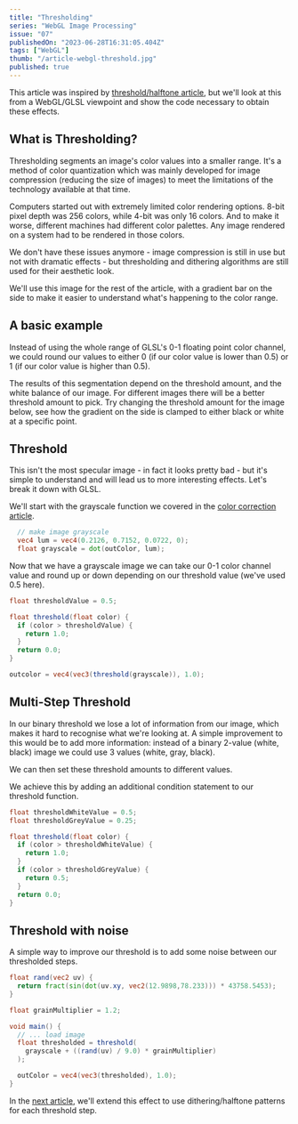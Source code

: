 ```yaml
---
title: "Thresholding"
series: "WebGL Image Processing"
issue: "07"
publishedOn: "2023-06-28T16:31:05.404Z"
tags: ["WebGL"]
thumb: "/article-webgl-threshold.jpg"
published: true
---
```


<WebGLImageProcessingIntro />

This article was inspired by [threshold/halftone article](http://caca.zoy.org/study/index.html), but we'll look at this from a WebGL/GLSL viewpoint and show the code necessary to obtain these effects.

## What is Thresholding?
Thresholding segments an image's color values into a smaller range. It's a method of color quantization which was mainly developed for image compression (reducing the size of images) to meet the limitations of the technology available at that time.

Computers started out with extremely limited color rendering options. 8-bit pixel depth was 256 colors, while 4-bit was only 16 colors. And to make it worse, different machines had different color palettes. Any image rendered on a system had to be rendered in those colors.

We don't have these issues anymore - image compression is still in use but not with dramatic effects - but thresholding and dithering algorithms are still used for their aesthetic look.

We'll use this image for the rest of the article, with a gradient bar on the side to make it easier to understand what's happening to the color range.

## A basic example
Instead of using the whole range of GLSL's 0-1 floating point color channel, we could round our values to either 0 (if our color value is lower than 0.5) or 1 (if our color value is higher than 0.5).

The results of this segmentation depend on the threshold amount, and the white balance of our image. For different images there will be a better threshold amount to pick. Try changing the threshold amount for the image below, see how the gradient on the side is clamped to either black or white at a specific point.

<Dither step="1-threshold" />

## Threshold

This isn't the most specular image - in fact it looks pretty bad - but it's simple to understand and will lead us to more interesting effects. Let's break it down with GLSL.

We'll start with the grayscale function we covered in the [color correction article](/p/webgl-color-correction).

```glsl
  // make image grayscale
  vec4 lum = vec4(0.2126, 0.7152, 0.0722, 0);
  float grayscale = dot(outColor, lum);
```

Now that we have a grayscale image we can take our 0-1 color channel value and round up or down depending on our threshold value (we've used 0.5 here).

```glsl
float thresholdValue = 0.5;

float threshold(float color) {
  if (color > thresholdValue) {
    return 1.0;
  }
  return 0.0;
}

outcolor = vec4(vec3(threshold(grayscale)), 1.0);
```

## Multi-Step Threshold

In our binary threshold we lose a lot of information from our image, which makes it hard to recognise what we're looking at. A simple improvement to this would be to add more information: instead of a binary 2-value (white, black) image we could use 3 values (white, gray, black).

We can then set these threshold amounts to different values.

<Dither step="2-threshold-steps" />

We achieve this by adding an additional condition statement to our threshold function.

```glsl
float thresholdWhiteValue = 0.5;
float thresholdGreyValue = 0.25;

float threshold(float color) {
  if (color > thresholdWhiteValue) {
    return 1.0;
  }
  if (color > thresholdGreyValue) {
    return 0.5;
  }
  return 0.0;
}
```

## Threshold with noise

A simple way to improve our threshold is to add some noise between our thresholded steps.

<Dither step="3-threshold-noise" />

```glsl
float rand(vec2 uv) {
  return fract(sin(dot(uv.xy, vec2(12.9898,78.233))) * 43758.5453);
}

float grainMultiplier = 1.2;

void main() {
  // ... load image 
  float thresholded = threshold(
    grayscale + ((rand(uv) / 9.0) * grainMultiplier)
  );

  outColor = vec4(vec3(thresholded), 1.0);
}
```

In the [next article](/p/webgl-dithering), we'll extend this effect to use dithering/halftone patterns for each threshold step.

<ArticlePreview slug="webgl-dithering" />
